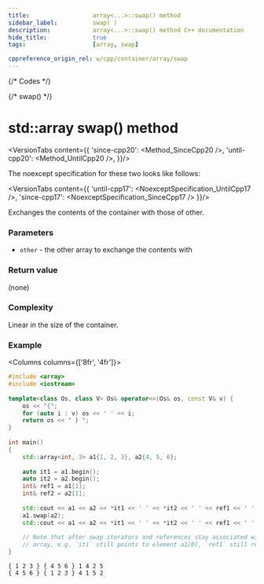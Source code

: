 ```yaml
---
title:					array<...>::swap() method
sidebar_label:			swap( )
description:			array<...>::swap() method C++ documentation
hide_title:				true
tags:					[array, swap]

cppreference_origin_rel: w/cpp/container/array/swap
---
```




{/* Codes */}

{/* swap() */}


# std::array swap() method

<VersionTabs content={{
	'since-cpp20': <Method_SinceCpp20 />,
	'until-cpp20': <Method_UntilCpp20 />,
}}/>

The noexcept specification for these two looks like follows:

<VersionTabs content={{
	'until-cpp17': <NoexceptSpecification_UntilCpp17 />,
	'since-cpp17': <NoexceptSpecification_SinceCpp17 />
}}/>

Exchanges the contents of the container with those of other.

### Parameters

 - `other` - the other array to exchange the contents with

### Return value

(none)

### Complexity

Linear in the size of the container.

### Example

<Columns columns={['8fr', '4fr']}>
<div>

```cpp showLineNumbers
#include <array>
#include <iostream>
 
template<class Os, class V> Os& operator<<(Os& os, const V& v) {
    os << "{";
    for (auto i : v) os << ' ' << i;
    return os << " } ";
}
 
int main()
{
    std::array<int, 3> a1{1, 2, 3}, a2{4, 5, 6};
 
    auto it1 = a1.begin();
    auto it2 = a2.begin();
    int& ref1 = a1[1];
    int& ref2 = a2[1];
 
    std::cout << a1 << a2 << *it1 << ' ' << *it2 << ' ' << ref1 << ' ' << ref2 << '\n';
    a1.swap(a2);
    std::cout << a1 << a2 << *it1 << ' ' << *it2 << ' ' << ref1 << ' ' << ref2 << '\n';
 
    // Note that after swap iterators and references stay associated with their original
    // array, e.g. `it1` still points to element a1[0], `ref1` still refers to a1[1].
}
```

</div>
<div>

```plaintext title="Possible output"
{ 1 2 3 } { 4 5 6 } 1 4 2 5
{ 4 5 6 } { 1 2 3 } 4 1 5 2
```

</div>
</Columns>